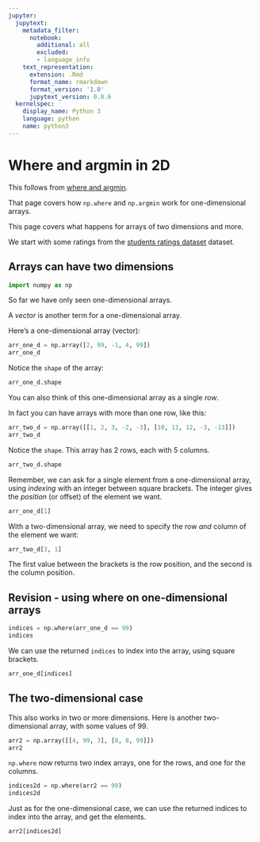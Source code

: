 ```yaml
---
jupyter:
  jupytext:
    metadata_filter:
      notebook:
        additional: all
        excluded:
        - language_info
    text_representation:
      extension: .Rmd
      format_name: rmarkdown
      format_version: '1.0'
      jupytext_version: 0.8.6
  kernelspec:
    display_name: Python 3
    language: python
    name: python3
---
```


# Where and argmin in 2D

This follows from [where and argmin](where_and_argmin).

That page covers how `np.where` and `np.argmin` work for one-dimensional
arrays.

This page covers what happens for arrays of two dimensions and more.

We start with some ratings from the [students ratings dataset](../data/rate_my_professors) dataset.


## Arrays can have two dimensions

```python
import numpy as np
```

So far we have only seen one-dimensional arrays.

A *vector* is another term for a one-dimensional array.

Here's a one-dimensional array (vector):

```python
arr_one_d = np.array([2, 99, -1, 4, 99])
arr_one_d
```

Notice the `shape` of the array:

```python
arr_one_d.shape
```

You can also think of this one-dimensional array as a single *row*.

In fact you can have arrays with more than one row, like this:

```python
arr_two_d = np.array([[1, 2, 3, -2, -3], [10, 11, 12, -3, -13]])
arr_two_d
```

Notice the `shape`.  This array has 2 rows, each with 5 columns.

```python
arr_two_d.shape
```

Remember, we can ask for a single element from a one-dimensional array, using *indexing* with an integer between square brackets. The integer gives the *position* (or offset) of the element we want.

```python
arr_one_d[1]
```

With a two-dimensional array, we need to specify the row *and* column of the element we want:

```python
arr_two_d[3, 1]
```

The first value between the brackets is the row position, and the second is the column position.


## Revision - using where on one-dimensional arrays

```python
indices = np.where(arr_one_d == 99)
indices
```

We can use the returned `indices` to index into the array, using square brackets.

```python
arr_one_d[indices]
```

## The two-dimensional case

This also works in two or more dimensions.  Here is another two-dimensional
array, with some values of 99.

```python
arr2 = np.array([[4, 99, 3], [8, 8, 99]])
arr2
```

`np.where` now returns two index arrays, one for the rows, and one for the
columns.

```python
indices2d = np.where(arr2 == 99)
indices2d
```

Just as for the one-dimensional case, we can use the returned indices to index
into the array, and get the elements.

```python
arr2[indices2d]
```
